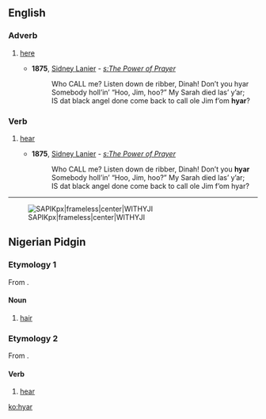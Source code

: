 ==English==

===Adverb===
{{en-adv}}

# {{lb|en|dialectal}} [[here]]
#* '''1875''', [[w:Sidney Lanier|Sidney Lanier]] - ''[[s:The Power of Prayer]]''
#*: Who CALL me? Listen down de ribber, Dinah! Don’t you hyar
#*: Somebody holl’in’ “Hoo, Jim, hoo?” My Sarah died las’ y’ar;
#*: IS dat black angel done come back to call ole Jim f’om '''hyar'''?

===Verb===
{{head|en|verb}}

# {{lb|en|dialectal}} [[hear]]
#* '''1875''', [[w:Sidney Lanier|Sidney Lanier]] - ''[[s:The Power of Prayer]]''
#*: Who CALL me? Listen down de ribber, Dinah! Don’t you '''hyar'''
#*: Somebody holl’in’ “Hoo, Jim, hoo?” My Sarah died las’ y’ar;
#*: IS dat black angel done come back to call ole Jim f’om hyar?

----

[[File:SAPIK|SAPIKpx|frameless|center|WITHYJI]]
==Nigerian Pidgin==

===Etymology 1===
From {{etyl|en|pcm}} {{m|en|hair}}.

====Noun====
{{pcm-noun}}

# [[hair]]

===Etymology 2===
From {{etyl|en|pcm}} {{m|en|hear}}.

====Verb====
{{head|pcm|verb}}

# [[hear]]

[[ko:hyar]]